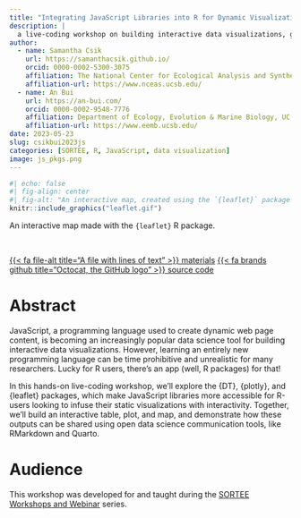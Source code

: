 ```yaml
---
title: "Integrating JavaScript Libraries into R for Dynamic Visualizations"
description: |
  a live-coding workshop on building interactive data visualizations, given as part of the SORTEE webinar series
author:
  - name: Samantha Csik
    url: https://samanthacsik.github.io/
    orcid: 0000-0002-5300-3075
    affiliation: The National Center for Ecological Analysis and Synthesis
    affiliation-url: https://www.nceas.ucsb.edu/
  - name: An Bui
    url: https://an-bui.com/
    orcid: 0000-0002-9548-7776
    affiliation: Department of Ecology, Evolution & Marine Biology, UC Santa Barbara
    affiliation-url: https://www.eemb.ucsb.edu/
date: 2023-05-23
slug: csikbui2023js
categories: [SORTEE, R, JavaScript, data visualization]
image: js_pkgs.png
---
```


```r
#| echo: false
#| fig-align: center
#| fig-alt: "An interactive map, created using the `{leaflet}` package in R, that is centered over coastal Santa Barbara. Lobster-shaped markers denote subtidal kelp forest research sites. THe user moves around the viewport, zooms in/out, toggles on map and marker layers, and clicks on the makrers to display additional site-level information."
knitr::include_graphics("leaflet.gif")
```

::: {.gray-italic .center-text}
An interactive map made with the `{leaflet}` R package.
:::

<br>

::: {.center-text}
[{{< fa file-alt title="A file with lines of text" >}} materials](https://samanthacsik.github.io/SORTEE-May2023/){.btn role="button" target="_blank"} [{{< fa brands github title="Octocat, the GitHub logo" >}} source code](https://github.com/samanthacsik/SORTEE-May2023){.btn role="button" target="_blank"}
:::

# Abstract 

JavaScript, a programming language used to create dynamic web page content, is becoming an increasingly popular data science tool for building interactive data visualizations. However, learning an entirely new programming language can be time prohibitive and unrealistic for many researchers. Lucky for R users, there’s an app (well, R packages) for that!

In this hands-on live-coding workshop, we’ll explore the {DT}, {plotly}, and {leaflet} packages, which make JavaScript libraries more accessible for R-users looking to infuse their static visualizations with interactivity. Together, we’ll build an interactive table, plot, and map, and demonstrate how these outputs can be shared using open data science communication tools, like RMarkdown and Quarto.

# Audience

This workshop was developed for and taught during the [SORTEE Workshops and Webinar](https://www.sortee.org/other_events/) series.
